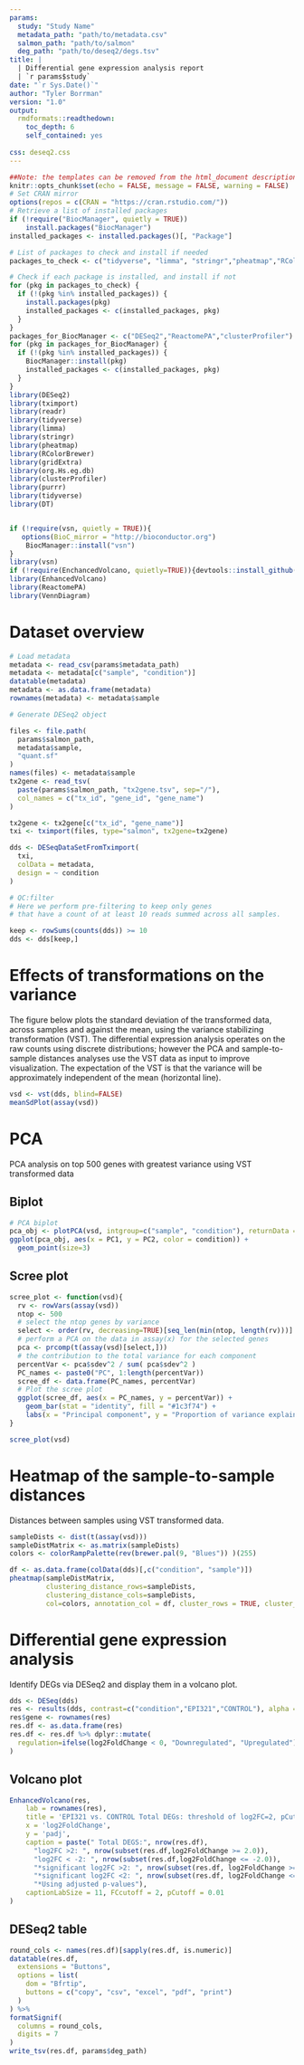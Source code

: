 ```yaml
---
params:
  study: "Study Name"
  metadata_path: "path/to/metadata.csv"
  salmon_path: "path/to/salmon"
  deg_path: "path/to/deseq2/degs.tsv"
title: |
  | Differential gene expression analysis report
  | `r params$study`
date: "`r Sys.Date()`"
author: "Tyler Borrman"
version: "1.0"
output:
  rmdformats::readthedown:
    toc_depth: 6
    self_contained: yes
    
css: deseq2.css
---
```


<!--
# Differential Gene Expression Analysis Report
This R Markdown document performs differential gene expression analysis for a specified study. 
It includes data preprocessing, statistical analysis, and visualization of results.

Usage:
rmarkdown::render(
  "bin/deseq2.rmd", 
  params = list(study = "JIRA_BDS-1008_Mouse_3m", 
  metadata_path = "G:/My Drive/EPI-321/off_target/pipelines/epic-rnaseq/epic-rnaseq/JIRA_BDS-1008_Mouse_3m/mouse_3m_samplesheet_deseq2.csv",
  salmon_path = "G:/My Drive/EPI-321/off_target/pipelines/epic-rnaseq/epic-rnaseq/JIRA_BDS-1008_Mouse_3m/salmon",
  deg_path = "G:/My Drive/EPI-321/off_target/pipelines/epic-rnaseq/epic-rnaseq/JIRA_BDS-1008_Mouse_3m/deseq2/JIRA_BDS-1008_Mouse_3m_degs.tsv")
)
-->

```r
##Note: the templates can be removed from the html_document description section if knitting is desired
knitr::opts_chunk$set(echo = FALSE, message = FALSE, warning = FALSE)
# Set CRAN mirror
options(repos = c(CRAN = "https://cran.rstudio.com/"))
# Retrieve a list of installed packages
if (!require("BiocManager", quietly = TRUE))
    install.packages("BiocManager")
installed_packages <- installed.packages()[, "Package"]

# List of packages to check and install if needed
packages_to_check <- c("tidyverse", "limma", "stringr","pheatmap","RColorBrewer","gridExtra","org.Hs.eg.db","purrr","tidyverse","VennDiagram")

# Check if each package is installed, and install if not
for (pkg in packages_to_check) {
  if (!(pkg %in% installed_packages)) {
    install.packages(pkg)
    installed_packages <- c(installed_packages, pkg)
  }
}
packages_for_BiocManager <- c("DESeq2","ReactomePA","clusterProfiler")
for (pkg in packages_for_BiocManager) {
  if (!(pkg %in% installed_packages)) {
    BiocManager::install(pkg)
    installed_packages <- c(installed_packages, pkg)
  }
}
library(DESeq2)
library(tximport)
library(readr)
library(tidyverse)
library(limma)
library(stringr)
library(pheatmap)
library(RColorBrewer)
library(gridExtra)
library(org.Hs.eg.db)
library(clusterProfiler)
library(purrr)
library(tidyverse)
library(DT)


if (!require(vsn, quietly = TRUE)){ 
   options(BioC_mirror = "http://bioconductor.org")
	BiocManager::install("vsn")
}
library(vsn)
if (!require(EnchancedVolcano, quietly=TRUE)){devtools::install_github('kevinblighe/EnhancedVolcano')}
library(EnhancedVolcano)
library(ReactomePA)
library(VennDiagram)
```
# Dataset overview

```r
# Load metadata
metadata <- read_csv(params$metadata_path)
metadata <- metadata[c("sample", "condition")]
datatable(metadata)
metadata <- as.data.frame(metadata)
rownames(metadata) <- metadata$sample
```



```r
# Generate DESeq2 object

files <- file.path(
  params$salmon_path,
  metadata$sample,
  "quant.sf"
)
names(files) <- metadata$sample
tx2gene <- read_tsv(
  paste(params$salmon_path, "tx2gene.tsv", sep="/"),
  col_names = c("tx_id", "gene_id", "gene_name")
)

tx2gene <- tx2gene[c("tx_id", "gene_name")]
txi <- tximport(files, type="salmon", tx2gene=tx2gene)

dds <- DESeqDataSetFromTximport(
  txi,
  colData = metadata,
  design = ~ condition
)

```

```r
# QC:filter
# Here we perform pre-filtering to keep only genes 
# that have a count of at least 10 reads summed across all samples.

keep <- rowSums(counts(dds)) >= 10
dds <- dds[keep,]
```


# Effects of transformations on the variance
The figure below plots the standard deviation of the transformed data, across samples and against the mean,
using the variance stabilizing transformation (VST). 
The differential expression analysis operates on the raw counts using discrete distributions; 
however the PCA and sample-to-sample distances analyses use the VST data as input to improve visualization.
The expectation of the VST is that the variance will be approximately independent of the mean (horizontal line).

```r
vsd <- vst(dds, blind=FALSE)
meanSdPlot(assay(vsd))

```

# PCA
PCA analysis on top 500 genes with greatest variance using VST transformed data

## Biplot
```r

# PCA biplot
pca_obj <- plotPCA(vsd, intgroup=c("sample", "condition"), returnData = T)
ggplot(pca_obj, aes(x = PC1, y = PC2, color = condition)) + 
  geom_point(size=3)
```


## Scree plot
```r

scree_plot <- function(vsd){
  rv <- rowVars(assay(vsd))
  ntop <- 500
  # select the ntop genes by variance
  select <- order(rv, decreasing=TRUE)[seq_len(min(ntop, length(rv)))]
  # perform a PCA on the data in assay(x) for the selected genes
  pca <- prcomp(t(assay(vsd)[select,]))
  # the contribution to the total variance for each component
  percentVar <- pca$sdev^2 / sum( pca$sdev^2 )
  PC_names <- paste0("PC", 1:length(percentVar))
  scree_df <- data.frame(PC_names, percentVar)
  # Plot the scree plot
  ggplot(scree_df, aes(x = PC_names, y = percentVar)) +
    geom_bar(stat = "identity", fill = "#1c3f74") +
    labs(x = "Principal component", y = "Proportion of variance explained")
}

scree_plot(vsd)
```

# Heatmap of the sample-to-sample distances
Distances between samples using VST transformed data.

```r

sampleDists <- dist(t(assay(vsd)))
sampleDistMatrix <- as.matrix(sampleDists)
colors <- colorRampPalette(rev(brewer.pal(9, "Blues")) )(255)

df <- as.data.frame(colData(dds)[,c("condition", "sample")])
pheatmap(sampleDistMatrix,
         clustering_distance_rows=sampleDists,
         clustering_distance_cols=sampleDists,
         col=colors, annotation_col = df, cluster_rows = TRUE, cluster_cols = TRUE)

```

# Differential gene expression analysis
Identify DEGs via DESeq2 and display them in a volcano plot.

```r
dds <- DESeq(dds)
res <- results(dds, contrast=c("condition","EPI321","CONTROL"), alpha = 0.01) 
res$gene <- rownames(res)
res.df <- as.data.frame(res)
res.df <- res.df %>% dplyr::mutate(
  regulation=ifelse(log2FoldChange < 0, "Downregulated", "Upregulated")
)
```

## Volcano plot

```r
EnhancedVolcano(res,
    lab = rownames(res),
    title = 'EPI321 vs. CONTROL Total DEGs: threshold of log2FC=2, pCutoff=0.01',
    x = 'log2FoldChange',
    y = 'padj',
    caption = paste(" Total DEGS:", nrow(res.df),
      "log2FC >2: ", nrow(subset(res.df,log2FoldChange >= 2.0)),
      "log2FC < -2: ", nrow(subset(res.df,log2FoldChange <= -2.0)),
      "*significant log2FC >2: ", nrow(subset(res.df, log2FoldChange >= 2.0 & padj <=0.01)),
      "*significant log2FC <2: ", nrow(subset(res.df, log2FoldChange <= -2.0 & padj <=0.01)),
      "*Using adjusted p-values"),
    captionLabSize = 11, FCcutoff = 2, pCutoff = 0.01
)
```

## DESeq2 table

```r
round_cols <- names(res.df)[sapply(res.df, is.numeric)]
datatable(res.df,
  extensions = "Buttons",
  options = list(
    dom = "Bfrtip",
    buttons = c("copy", "csv", "excel", "pdf", "print")
  )
) %>%
formatSignif(
  columns = round_cols,
  digits = 7
)
write_tsv(res.df, params$deg_path)
```

